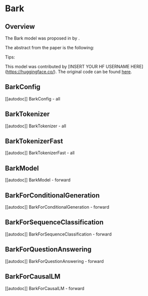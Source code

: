 <!--Copyright 2023 The HuggingFace Team. All rights reserved.

Licensed under the Apache License, Version 2.0 (the "License"); you may not use this file except in compliance with
the License. You may obtain a copy of the License at

http://www.apache.org/licenses/LICENSE-2.0

Unless required by applicable law or agreed to in writing, software distributed under the License is distributed on
an "AS IS" BASIS, WITHOUT WARRANTIES OR CONDITIONS OF ANY KIND, either express or implied. See the License for the
specific language governing permissions and limitations under the License.
-->

# Bark

## Overview

The Bark model was proposed in [<INSERT PAPER NAME HERE>](<INSERT PAPER LINK HERE>) by <INSERT AUTHORS HERE>.
<INSERT SHORT SUMMARY HERE>

The abstract from the paper is the following:

*<INSERT PAPER ABSTRACT HERE>*

Tips:

<INSERT TIPS ABOUT MODEL HERE>

This model was contributed by [INSERT YOUR HF USERNAME HERE](https://huggingface.co/<INSERT YOUR HF USERNAME HERE>).
The original code can be found [here](<INSERT LINK TO GITHUB REPO HERE>).


## BarkConfig

[[autodoc]] BarkConfig
    - all

## BarkTokenizer

[[autodoc]] BarkTokenizer
    - all

## BarkTokenizerFast

[[autodoc]] BarkTokenizerFast
    - all

## BarkModel

[[autodoc]] BarkModel
    - forward

## BarkForConditionalGeneration

[[autodoc]] BarkForConditionalGeneration
    - forward

## BarkForSequenceClassification

[[autodoc]] BarkForSequenceClassification
    - forward

## BarkForQuestionAnswering

[[autodoc]] BarkForQuestionAnswering
    - forward

## BarkForCausalLM

[[autodoc]] BarkForCausalLM
    - forward
